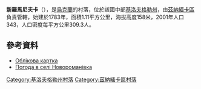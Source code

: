 {{coord|48|37|21|N|32|35|4|E|scale:100000_region:UA|display=title}}

'''新羅馬尼夫卡'''（{{lang-uk|Новороманівка}}），是[[烏克蘭|烏克蘭]]的村落，位於該國中部[[基洛夫格勒州|基洛夫格勒州]]，由[[茲納緬卡區_(烏克蘭)|茲納緬卡區]]負責管轄，始建於1783年，面積1.11平方公里，海拔高度158米，2001年人口343，人口密度每平方公里309.3人。

==參考資料==
* [http://gska2.rada.gov.ua/pls/z7502/A005?rdat1=30.01.2010&rf7571=16768 Облікова картка]{{dead link|date=2018年3月 |bot=InternetArchiveBot |fix-attempted=yes }}
* [http://weather.in.ua/ua/kirovogradskaja/17988 Погода в селі Новороманівка] {{Wayback|url=http://weather.in.ua/ua/kirovogradskaja/17988 |date=20111220200919 }}

{{DEFAULTSORT:Новороманівка}}
[[Category:基洛夫格勒州村落|Category:基洛夫格勒州村落]]
[[Category:茲納緬卡區村落|Category:茲納緬卡區村落]]


{{Kirovohrad-geo-stub}}